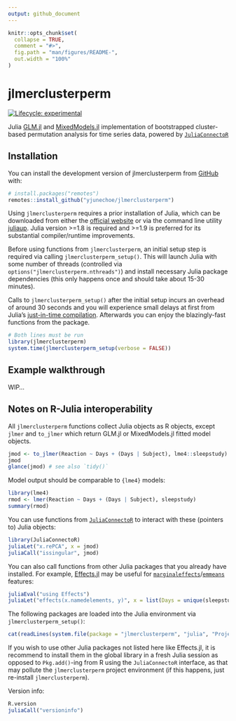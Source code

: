 ```yaml
---
output: github_document
---
```


<!-- README.md is generated from README.Rmd. Please edit that file -->

```r
knitr::opts_chunk$set(
  collapse = TRUE,
  comment = "#>",
  fig.path = "man/figures/README-",
  out.width = "100%"
)
```

# jlmerclusterperm

<!-- badges: start -->
[![Lifecycle: experimental](https://img.shields.io/badge/lifecycle-experimental-orange.svg)](https://lifecycle.r-lib.org/articles/stages.html#experimental)
<!-- badges: end -->

Julia [GLM.jl](https://github.com/JuliaStats/GLM.jl) and [MixedModels.jl](https://github.com/JuliaStats/MixedModels.jl) implementation of bootstrapped cluster-based permutation analysis for time series data, powered by [`JuliaConnectoR`](https://github.com/stefan-m-lenz/JuliaConnectoR)

## Installation

You can install the development version of jlmerclusterperm from [GitHub](https://github.com/yjunechoe/jlmerclusterperm) with:

``` r
# install.packages("remotes")
remotes::install_github("yjunechoe/jlmerclusterperm")
```

Using `jlmerclusterperm` requires a prior installation of Julia, which can be downloaded from either the [official website](https://julialang.org/) or via the command line utility [juliaup](https://github.com/JuliaLang/juliaup). Julia version >=1.8 is required and >=1.9 is preferred for its substantial compiler/runtime improvements.

Before using functions from `jlmerclusterperm`, an initial setup step is required via calling `jlmerclusterperm_setup()`. This will launch Julia with some number of threads (controlled via `options("jlmerclusterperm.nthreads")`) and install necessary Julia package dependencies (this only happens once and should take about 15-30 minutes).

Calls to `jlmerclusterperm_setup()` after the initial setup incurs an overhead of around 30 seconds and you will experience small delays at first from Julia's [just-in-time compilation](https://docs.julialang.org/en/v1/). Afterwards you can enjoy the blazingly-fast functions from the package.

```r
# Both lines must be run
library(jlmerclusterperm)
system.time(jlmerclusterperm_setup(verbose = FALSE))
```

## Example walkthrough

WIP...

## Notes on R-Julia interoperability

All `jlmerclusterperm` functions collect Julia objects as R objects, except `jlmer` and `to_jlmer` which return GLM.jl or MixedModels.jl fitted model objects.

```r
jmod <- to_jlmer(Reaction ~ Days + (Days | Subject), lme4::sleepstudy)
jmod
glance(jmod) # see also `tidy()`
```

Model output should be comparable to `{lme4}` models:

```r
library(lme4)
rmod <- lmer(Reaction ~ Days + (Days | Subject), sleepstudy)
summary(rmod)
```

You can use functions from [`JuliaConnectoR`](https://github.com/stefan-m-lenz/JuliaConnectoR) to interact with these (pointers to) Julia objects:

```r
library(JuliaConnectoR)
juliaLet("x.rePCA", x = jmod)
juliaCall("issingular", jmod)
```

You can also call functions from other Julia packages that you already have installed. For example, [Effects.jl](https://github.com/beacon-biosignals/Effects.jl) may be useful for [`marginaleffects`](https://github.com/vincentarelbundock/marginaleffects)/[`emmeans`](https://github.com/rvlenth/emmeans) features:

```r
juliaEval("using Effects")
juliaLet("effects(x.namedelements, y)", x = list(Days = unique(sleepstudy$Days)), y = jmod)
```

The following packages are loaded into the Julia environment via `jlmerclusterperm_setup()`:

```r
cat(readLines(system.file(package = "jlmerclusterperm", "julia", "Project.toml")), sep = "\n")
```

If you wish to use other Julia packages not listed here like Effects.jl, it is recommend to install them in the global library in a fresh Julia session as opposed to `Pkg.add()`-ing from R using the `JuliaConnectoR` interface, as that may pollute the `jlmerclusterperm` project environment (if this happens, just re-install `jlmerclusterperm`).

Version info:

```r
R.version
juliaCall("versioninfo")
```

